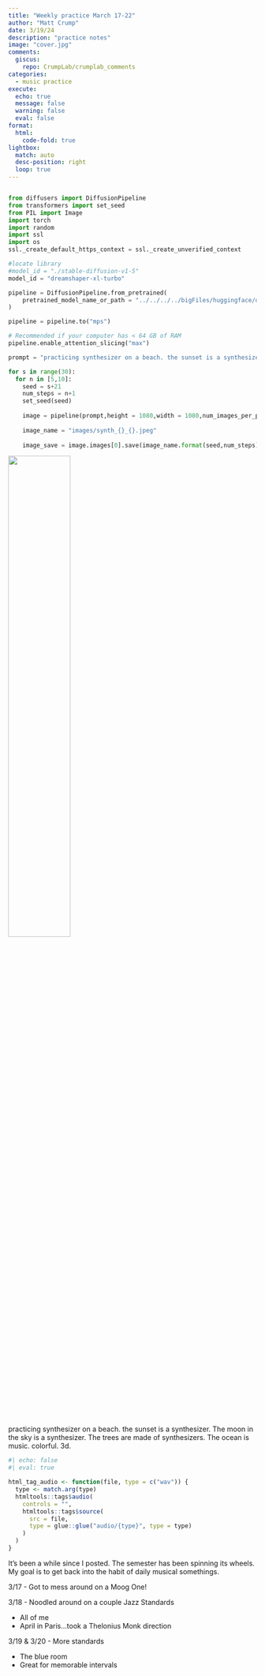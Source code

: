 ```yaml
---
title: "Weekly practice March 17-22"
author: "Matt Crump"
date: 3/19/24
description: "practice notes"
image: "cover.jpg"
comments:
  giscus: 
    repo: CrumpLab/crumplab_comments
categories: 
  - music practice
execute: 
  echo: true
  message: false
  warning: false
  eval: false
format:
  html:
    code-fold: true
lightbox: 
  match: auto
  desc-position: right
  loop: true
---
```


```r

```

```python
from diffusers import DiffusionPipeline
from transformers import set_seed
from PIL import Image
import torch
import random
import ssl
import os
ssl._create_default_https_context = ssl._create_unverified_context

#locate library
#model_id = "./stable-diffusion-v1-5"
model_id = "dreamshaper-xl-turbo"

pipeline = DiffusionPipeline.from_pretrained(
	pretrained_model_name_or_path = "../../../../bigFiles/huggingface/dreamshaper-xl-turbo/"
)

pipeline = pipeline.to("mps")

# Recommended if your computer has < 64 GB of RAM
pipeline.enable_attention_slicing("max")

prompt = "practicing synthesizer on a beach. the sunset is a synthesizer. The moon in the sky is a synthesizer. The trees are made of synthesizers. The ocean is music. colorful. 3d."

for s in range(30):
  for n in [5,10]:
    seed = s+21
    num_steps = n+1
    set_seed(seed)
    
    image = pipeline(prompt,height = 1080,width = 1080,num_images_per_prompt = 1,num_inference_steps=num_steps)
    
    image_name = "images/synth_{}_{}.jpeg"
    
    image_save = image.images[0].save(image_name.format(seed,num_steps))

```

![](cover.jpg){width="50%" fig-align="left"}

::: column-margin
practicing synthesizer on a beach. the sunset is a synthesizer. The moon in the sky is a synthesizer. The trees are made of synthesizers. The ocean is music. colorful. 3d.
:::

```r
#| echo: false
#| eval: true

html_tag_audio <- function(file, type = c("wav")) {
  type <- match.arg(type)
  htmltools::tags$audio(
    controls = "",
    htmltools::tags$source(
      src = file,
      type = glue::glue("audio/{type}", type = type)
    )
  )
}

```

It's been a while since I posted. The semester has been spinning its wheels. My goal is to get back into the habit of daily musical somethings.

3/17 - Got to mess around on a Moog One!

3/18 - Noodled around on a couple Jazz Standards

  - All of me
  - April in Paris...took a Thelonius Monk direction
  
3/19 & 3/20 - More standards

  - The blue room
  - Great for memorable intervals



